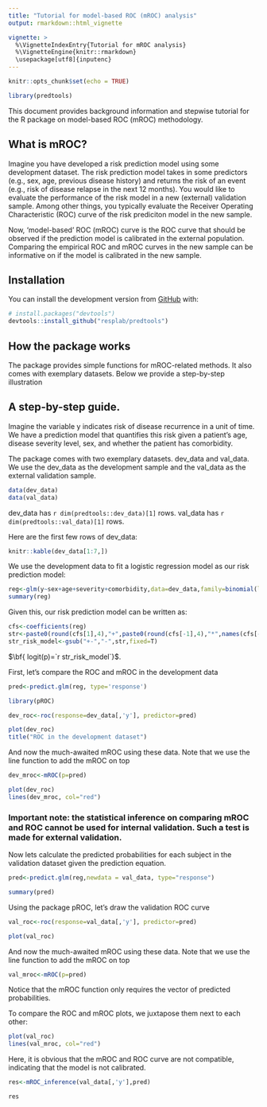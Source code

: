 ```yaml
---
title: "Tutorial for model-based ROC (mROC) analysis"
output: rmarkdown::html_vignette

vignette: >
  %\VignetteIndexEntry{Tutorial for mROC analysis}
  %\VignetteEngine{knitr::rmarkdown}
  \usepackage[utf8]{inputenc}
---
```



```r
knitr::opts_chunk$set(echo = TRUE)

library(predtools)
```

This document provides background information and stepwise tutorial for the R package on model-based ROC (mROC) methodology. 


## What is mROC?

Imagine you have developed a risk prediction model using some development dataset. The risk prediction model takes in some predictors (e.g., sex, age, previous disease history) and returns the risk of an event (e.g., risk of disease relapse in the next 12 months). You would like to evaluate the performance of the risk model in a new (external) validation sample. Among other things, you typically evaluate the Receiver Operating Characteristic (ROC) curve of the risk prediciton model in the new sample.

Now, ‘model-based’ ROC (mROC) curve is the ROC curve that should be observed if the prediction model is calibrated in the external population. Comparing the empirical ROC and mROC curves in the new sample can be informative on if the model is calibrated in the new sample.

## Installation

You can install the development version from [GitHub](https://github.com/) with:

``` r
# install.packages("devtools")
devtools::install_github("resplab/predtools")
```

## How the package works
The package provides simple functions for mROC-related methods. It also comes with exemplary datasets. Below we provide a step-by-step illustration


## A step-by-step guide.
Imagine the variable y indicates risk of disease recurrence in a unit of time. We have a prediction model that quantifies this risk given a patient's age, disease severity level, sex, and whether the patient has comorbidity. 

The package comes with two exemplary datasets. dev_data and val_data. We use the dev_data as the development sample and the val_data as the external validation sample.


```R
data(dev_data)
data(val_data)

```

dev_data has `r dim(predtools::dev_data)[1]` rows. val_data has `r dim(predtools::val_data)[1]` rows. 

Here are the first few rows of dev_data:

```R
knitr::kable(dev_data[1:7,])
```


We use the development data to fit a logistic regression model as our risk prediction model:


```R
reg<-glm(y~sex+age+severity+comorbidity,data=dev_data,family=binomial(link="logit"))
summary(reg)
```

Given this, our risk prediction model can be written as:

```R
cfs<-coefficients(reg)
str<-paste0(round(cfs[1],4),"+",paste0(round(cfs[-1],4),"*",names(cfs[-1]),collapse="+"))
str_risk_model<-gsub("+-","-",str,fixed=T)
```

$\bf{ logit(p)=`r str_risk_model`}$.


First, let's compare the ROC and mROC in the development data
```R
pred<-predict.glm(reg, type='response')

library(pROC)

dev_roc<-roc(response=dev_data[,'y'], predictor=pred)

plot(dev_roc)
title("ROC in the development dataset")
```

And now the much-awaited mROC using these data. Note that we use the line function to add the mROC on top

```R
dev_mroc<-mROC(p=pred)
```


```R
plot(dev_roc)
lines(dev_mroc, col="red")
```

### Important note: the statistical inference on comparing mROC and ROC cannot be used for internal validation. Such a test is made for external validation.


Now lets calculate the predicted probabilities for each subject in the validation dataset given the prediction equation. 

```R
pred<-predict.glm(reg,newdata = val_data, type="response")

summary(pred)
```


Using the package pROC, let's draw the validation ROC curve

```R

val_roc<-roc(response=val_data[,'y'], predictor=pred)

plot(val_roc)

```


And now the much-awaited mROC using these data. Note that we use the line function to add the mROC on top

```R
val_mroc<-mROC(p=pred)
```

Notice that the mROC function only requires the vector of predicted probabilities. 

To compare the ROC and mROC plots, we juxtapose them next to each other:


```R
plot(val_roc)
lines(val_mroc, col="red")
```

Here, it is obvious that the mROC and ROC curve are not compatible, indicating that the model is not calibrated.

```R
res<-mROC_inference(val_data[,'y'],pred)

res

```

